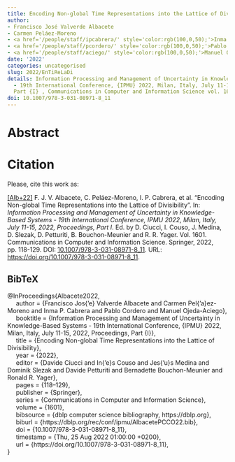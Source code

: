 ```yaml
---
title: Encoding Non-global Time Representations into the Lattice of Divisibility
author:
- Francisco José Valverde Albacete
- Carmen Peláez-Moreno
- <a href='/people/staff/ipcabrera/' style='color:rgb(100,0,50);'>Inma P. Cabrera</a>
- <a href='/people/staff/pcordero/' style='color:rgb(100,0,50);'>Pablo Cordero</a>
- <a href='/people/staff/aciego/' style='color:rgb(100,0,50);'>Manuel Ojeda-Aciego</a>
date: '2022'
categories: uncategorised
slug: 2022/EnTiReLaDi
details: Information Processing and Management of Uncertainty in Knowledge-Based Systems
  - 19th International Conference, {IPMU} 2022, Milan, Italy, July 11-15, 2022, Proceedings,
  Part {I} , Communications in Computer and Information Science vol. 1601, pages 118--129.
doi: 10.1007/978-3-031-08971-8_11
---
```




# Abstract










# Citation
Please, cite this work as:


<a name=bib-Albacete2022></a>[[Alb+22]](#cite-Albacete2022) F. J. V. Albacete, C. Peláez-Moreno, I. P. Cabrera, et al. “Encoding Non-global Time Representations into the Lattice of Divisibility”. In: _Information Processing and Management of Uncertainty in Knowledge-Based Systems - 19th International Conference, IPMU 2022, Milan, Italy, July 11-15, 2022, Proceedings, Part I_. Ed. by D. Ciucci, I. Couso, J. Medina, D. Slezak, D. Petturiti, B. Bouchon-Meunier and R. R. Yager. Vol. 1601. Communications in Computer and Information Science. Springer, 2022, pp. 118-129. DOI: [10.1007/978-3-031-08971-8\_11](https://doi.org/10.1007%2F978-3-031-08971-8%5C_11). URL: [https://doi.org/10.1007/978-3-031-08971-8\_11](https://doi.org/10.1007/978-3-031-08971-8\_11).

::: {.callout-note appearance="minimal" collapse=true}

## BibTeX

@InProceedings{Albacete2022,<br>&nbsp;&nbsp;&nbsp;&nbsp;  author = {Francisco Jos{\a'e} Valverde Albacete and Carmen Pel{\a'a}ez-Moreno and Inma P. Cabrera and Pablo Cordero and Manuel Ojeda-Aciego},<br>&nbsp;&nbsp;&nbsp;&nbsp;  booktitle = {Information Processing and Management of Uncertainty in Knowledge-Based Systems - 19th International Conference, {IPMU} 2022, Milan, Italy, July 11-15, 2022, Proceedings, Part {I}},<br>&nbsp;&nbsp;&nbsp;&nbsp;  title = {Encoding Non-global Time Representations into the Lattice of Divisibility},<br>&nbsp;&nbsp;&nbsp;&nbsp;  year = {2022},<br>&nbsp;&nbsp;&nbsp;&nbsp;  editor = {Davide Ciucci and In{\a'e}s Couso and Jes{\a'u}s Medina and Dominik Slezak and Davide Petturiti and Bernadette Bouchon-Meunier and Ronald R. Yager},<br>&nbsp;&nbsp;&nbsp;&nbsp;  pages = {118--129},<br>&nbsp;&nbsp;&nbsp;&nbsp;  publisher = {Springer},<br>&nbsp;&nbsp;&nbsp;&nbsp;  series = {Communications in Computer and Information Science},<br>&nbsp;&nbsp;&nbsp;&nbsp;  volume = {1601},<br>&nbsp;&nbsp;&nbsp;&nbsp;  bibsource = {dblp computer science bibliography, https://dblp.org},<br>&nbsp;&nbsp;&nbsp;&nbsp;  biburl = {https://dblp.org/rec/conf/ipmu/AlbacetePCCO22.bib},<br>&nbsp;&nbsp;&nbsp;&nbsp;  doi = {10.1007/978-3-031-08971-8\_11},<br>&nbsp;&nbsp;&nbsp;&nbsp;  timestamp = {Thu, 25 Aug 2022 01:00:00 +0200},<br>&nbsp;&nbsp;&nbsp;&nbsp;  url = {https://doi.org/10.1007/978-3-031-08971-8\_11},<br>}

:::








